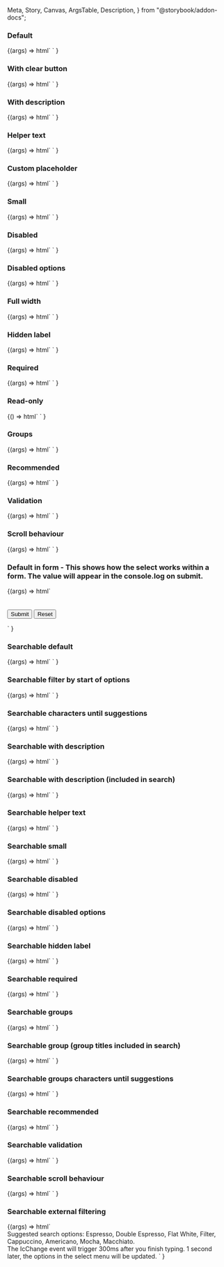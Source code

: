   Meta,
  Story,
  Canvas,
  ArgsTable,
  Description,
} from "@storybook/addon-docs";

<Meta title="Web Components/Select" component="ic-select" />

<Description markdown={readme} />

### Default

<Canvas>
  <Story name="Default">
    {(args) =>
      html`<ic-select label="What is your favourite coffee?"></ic-select>
        <script>
          var select = document.querySelector("ic-select");
          var option = "Cappuccino";
          select.options = [
            { label: "Cappuccino", value: "Cap" },
            { label: "Latte", value: "Lat" },
            { label: "Americano", value: "Ame" },
          ];
          select.addEventListener("icChange", function (event) {
            option = event.detail.value;
            select.value = option;
          });
        </script>`
    }
  </Story>
</Canvas>

### With clear button

<Canvas>
  <Story name="With clear button">
    {(args) =>
      html`<ic-select
          label="What is your favourite coffee?"
          show-clear-button
        ></ic-select>
        <script>
          var select = document.querySelector("ic-select");
          var option = "Cappuccino";
          select.options = [
            { label: "Cappuccino", value: "Cap" },
            { label: "Latte", value: "Lat" },
            { label: "Americano", value: "Ame" },
          ];
          select.addEventListener("icChange", function (event) {
            option = event.detail.value;
            select.value = option;
          });
        </script>`
    }
  </Story>
</Canvas>

### With description

<Canvas>
  <Story name="With description">
    {(args) =>
      html`<ic-select label="What is your favourite coffee?"></ic-select>
        <script>
          var select = document.querySelector("ic-select");
          var option = "Cappuccino";
          select.options = [
            {
              label: "Cappuccino",
              value: "Cap",
              description: "Coffee frothed up with pressurised steam",
            },
            {
              label: "Latte",
              value: "Lat",
              description: "A milkier coffee than a cappuccino",
            },
            {
              label: "Americano",
              value: "Ame",
              description: "Espresso coffee diluted with hot water",
            },
          ];
          select.addEventListener("icChange", function (event) {
            option = event.detail.value;
            select.value = option;
          });
        </script>`
    }
  </Story>
</Canvas>

### Helper text

<Canvas>
  <Story name="Helper text">
    {(args) =>
      html`<ic-select
          label="What is your favourite coffee?"
          helper-text="Some helper text"
        ></ic-select>
        <script>
          var select = document.querySelector("ic-select");
          var option = "Cappuccino";
          select.options = [
            { label: "Cappuccino", value: "Cap" },
            { label: "Latte", value: "Lat" },
            { label: "Americano", value: "Ame" },
          ];
          select.addEventListener("icChange", function (event) {
            option = event.detail.value;
            select.value = option;
          });
        </script>`
    }
  </Story>
</Canvas>

### Custom placeholder

<Canvas>
  <Story name="Custom placeholder">
    {(args) =>
      html`<ic-select
          label="What is your favourite coffee?"
          placeholder="Placeholder goes here"
        ></ic-select>
        <script>
          var select = document.querySelector("ic-select");
          var option = "Cappuccino";
          select.options = [
            { label: "Cappuccino", value: "Cap" },
            { label: "Latte", value: "Lat" },
            { label: "Americano", value: "Ame" },
          ];
          select.addEventListener("icChange", function (event) {
            option = event.detail.value;
            select.value = option;
          });
        </script>`
    }
  </Story>
</Canvas>

### Small

<Canvas>
  <Story name="Small">
    {(args) =>
      html`<ic-select label="What is your favourite coffee?" small></ic-select>
        <script>
          var select = document.querySelector("ic-select");
          var option = "Cappuccino";
          select.options = [
            { label: "Cappuccino", value: "Cap" },
            { label: "Latte", value: "Lat" },
            { label: "Americano", value: "Ame" },
          ];
          select.addEventListener("icChange", function (event) {
            option = event.detail.value;
            select.value = option;
          });
        </script>`
    }
  </Story>
</Canvas>

### Disabled

<Canvas>
  <Story name="Disabled">
    {(args) =>
      html`<ic-select
          label="What is your favourite coffee?"
          disabled
        ></ic-select>
        <script>
          var select = document.querySelector("ic-select");
          var option = "Cappuccino";
          select.options = [
            { label: "Cappuccino", value: "Cap" },
            { label: "Latte", value: "Lat" },
            { label: "Americano", value: "Ame" },
          ];
          select.addEventListener("icChange", function (event) {
            option = event.detail.value;
            select.value = option;
          });
        </script>`
    }
  </Story>
</Canvas>

### Disabled options

<Canvas>
  <Story name="Disabled options">
    {(args) =>
      html`<ic-select label="What is your favourite coffee?"></ic-select>
        <script>
          var select = document.querySelector("ic-select");
          var option = "Cappuccino";
          select.options = [
            { label: "Cappuccino", value: "Cap" },
            { label: "Latte", value: "Lat", disabled: true },
            { label: "Americano", value: "Ame" },
          ];
          select.addEventListener("icChange", function (event) {
            option = event.detail.value;
            select.value = option;
          });
        </script>`
    }
  </Story>
</Canvas>

### Full width

<Canvas>
  <Story name="Full width">
    {(args) =>
      html`<ic-select
          label="What is your favourite coffee?"
          full-width="true"
        ></ic-select>
        <script>
          var select = document.querySelector("ic-select");
          var option = "Cappuccino";
          select.options = [
            { label: "Cappuccino", value: "Cap" },
            { label: "Latte", value: "Lat" },
            { label: "Americano", value: "Ame" },
          ];
          select.addEventListener("icChange", function (event) {
            option = event.detail.value;
            select.value = option;
          });
        </script>`
    }
  </Story>
</Canvas>

### Hidden label

<Canvas>
  <Story name="Hidden label">
    {(args) =>
      html`<ic-select
          label="What is your favourite coffee?"
          hide-label
        ></ic-select>
        <script>
          var select = document.querySelector("ic-select");
          var option = "Cappuccino";
          select.options = [
            { label: "Cappuccino", value: "Cap" },
            { label: "Latte", value: "Lat" },
            { label: "Americano", value: "Ame" },
          ];
          select.addEventListener("icChange", function (event) {
            option = event.detail.value;
            select.value = option;
          });
        </script>`
    }
  </Story>
</Canvas>

### Required

<Canvas>
  <Story name="Required">
    {(args) =>
      html`<ic-select
          label="What is your favourite coffee?"
          required
        ></ic-select>
        <script>
          var select = document.querySelector("ic-select");
          var option = "Cappuccino";
          select.options = [
            { label: "Cappuccino", value: "Cap" },
            { label: "Latte", value: "Lat" },
            { label: "Americano", value: "Ame" },
          ];
          select.addEventListener("icChange", function (event) {
            option = event.detail.value;
            select.value = option;
          });
        </script>`
    }
  </Story>
</Canvas>

### Read-only

<Canvas>
  <Story name="Read-only">
    {() =>
      html`<ic-select
          label="What is your favourite coffee?"
          readonly
          value="Cap"
        ></ic-select>
        <script>
          var select = document.querySelector("ic-select");
          var option = "Cappuccino";
          select.options = [
            { label: "Cappuccino", value: "Cap" },
            { label: "Latte", value: "Lat" },
            { label: "Americano", value: "Ame" },
          ];
          select.addEventListener("icChange", function (event) {
            option = event.detail.value;
            select.value = option;
          });
        </script>`
    }
  </Story>
</Canvas>

### Groups

<Canvas>
  <Story name="Groups">
    {(args) =>
      html`<ic-select label="What is your favourite coffee?"></ic-select>
        <script>
          var select = document.querySelector("ic-select");
          var option = "Cappuccino";
          select.options = [
            {
              label: "Fancy",
              children: [
                { label: "Cappuccino", value: "Cap" },
                { label: "Flat white", value: "Flat" },
              ],
            },
            {
              label: "Boring",
              children: [
                { label: "Filter", value: "Fil" },
                { label: "Latte", value: "Lat" },
              ],
            },
          ];
          select.addEventListener("icChange", function (event) {
            option = event.detail.value;
            select.value = option;
          });
        </script>`
    }
  </Story>
</Canvas>

### Recommended

<Canvas>
  <Story name="Recommended">
    {(args) =>
      html`<ic-select label="What is your favourite coffee?"></ic-select>
        <script>
          var select = document.querySelector("ic-select");
          var option = "Cappuccino";
          select.options = [
            { label: "Cappuccino", value: "Cappuccino" },
            { label: "Flat white", value: "Flat white", recommended: true },
            { label: "Latte", value: "Latte" },
            { label: "Americano", value: "Americano", recommended: true },
            { label: "Filter", value: "Fil" },
          ];
          select.addEventListener("icChange", function (event) {
            option = event.detail.value;
            select.value = option;
          });
        </script>`
    }
  </Story>
</Canvas>

### Validation

<Canvas>
  <Story name="Validation">
    {(args) =>
      html`<ic-select
          id="ic-select-1"
          label="What is your favourite coffee?"
          validation-status="success"
          validation-text="Success message"
        ></ic-select>
        <script>
          var select1 = document.querySelector("#ic-select-1");
          var option1 = "Cappuccino";
          select1.options = [
            { label: "Cappuccino", value: "Cap" },
            { label: "Latte", value: "Lat" },
            { label: "Americano", value: "Ame" },
          ];
          select1.addEventListener("icChange", function (event) {
            option1 = event.detail.value;
            select1.value = option1;
          });
        </script>
        <ic-select
          id="ic-select-2"
          label="What is your favourite coffee?"
          validation-status="warning"
          validation-text="Warning message"
        ></ic-select>
        <script>
          var select2 = document.querySelector("#ic-select-2");
          var option2 = "Cappuccino";
          select2.options = [
            { label: "Cappuccino", value: "Cap" },
            { label: "Latte", value: "Lat" },
            { label: "Americano", value: "Ame" },
          ];
          select2.addEventListener("icChange", function (event) {
            option2 = event.detail.value;
            select2.value = option2;
          });
        </script>
        <ic-select
          id="ic-select-3"
          label="What is your favourite coffee?"
          validation-status="error"
          validation-text="Error message"
        ></ic-select>
        <script>
          var select3 = document.querySelector("#ic-select-3");
          var option3 = "Cappuccino";
          select3.options = [
            { label: "Cappuccino", value: "Cap" },
            { label: "Latte", value: "Lat" },
            { label: "Americano", value: "Ame" },
          ];
          select3.addEventListener("icChange", function (event) {
            option3 = event.detail.value;
            select3.value = option3;
          });
        </script>`
    }
  </Story>
</Canvas>

### Scroll behaviour

<Canvas>
  <Story name="Scroll behaviour">
    {(args) =>
      html`<ic-select label="What is your favourite coffee?"></ic-select>
        <script>
          var select = document.querySelector("ic-select");
          var option = "Cappuccino";
          select.options = [
            { label: "Cappuccino", value: "Cap" },
            { label: "Latte", value: "Lat" },
            { label: "Americano", value: "Ame" },
            { label: "Filter", value: "Fil" },
            { label: "Flat white", value: "Fla" },
            { label: "Mocha", value: "Moc" },
            { label: "Macchiato", value: "Mac" },
            { label: "Café au lait", value: "Caf" },
            { label: "Espresso", value: "Esp" },
            { label: "Cortado", value: "Cor" },
            { label: "Ristretto", value: "Ris" },
          ];
          select.addEventListener("icChange", function (event) {
            option = event.detail.value;
            select.value = option;
          });
        </script>`
    }
  </Story>
</Canvas>

### Default in form - This shows how the select works within a form. The value will appear in the console.log on submit.

<Canvas>
  <Story name="Default in form" parameters={{ loki: { skip: true } }}>
    {(args) =>
      html`
        <form>
          <ic-select label="What is your favourite coffee?"></ic-select>
          <br />
          <br />
          <input type="submit" value="Submit" />
          <input type="reset" value="Reset" />
        </form>
        <script>
          var select = document.querySelector("ic-select");
          var option = "Cappuccino";
          select.options = [
            { label: "Cappuccino", value: "Cap" },
            { label: "Latte", value: "Lat" },
            { label: "Americano", value: "Ame" },
          ];
          select.addEventListener("icChange", function (event) {
            option = event.detail.value;
            select.value = option;
          });
          document.querySelector("form").addEventListener("submit", (ev) => {
            ev.preventDefault();
            console.log(document.querySelector("input.ic-input").value);
          });
        </script>
      `
    }
  </Story>
</Canvas>

### Searchable default

<Canvas>
  <Story name="Searchable default">
    {(args) =>
      html`<ic-select
          label="What is your favourite coffee?"
          searchable
        ></ic-select>
        <script>
          var select = document.querySelector("ic-select");
          var option = "Cappuccino";
          select.options = [
            { label: "Cappuccino", value: "Cap" },
            { label: "Latte", value: "Lat" },
            { label: "Americano", value: "Ame" },
            { label: "Filter", value: "Fil" },
            { label: "Flat white", value: "Fla" },
            { label: "Mocha", value: "Moc" },
            { label: "Macchiato", value: "Mac" },
          ];
          select.addEventListener("icChange", function (event) {
            option = event.detail.value;
            select.value = option;
          });
        </script>`
    }
  </Story>
</Canvas>

### Searchable filter by start of options

<Canvas>
  <Story name="Searchable filter by start of options">
    {(args) =>
      html`<ic-select
          label="What is your favourite coffee?"
          searchable
          search-match-position="start"
        ></ic-select>
        <script>
          var select = document.querySelector("ic-select");
          var option = "Cappuccino";
          select.options = [
            { label: "Cappuccino", value: "Cap" },
            { label: "Latte", value: "Lat" },
            { label: "Americano", value: "Ame" },
            { label: "Filter", value: "Fil" },
            { label: "Flat white", value: "Fla" },
            { label: "Mocha", value: "Moc" },
            { label: "Macchiato", value: "Mac" },
          ];
          select.addEventListener("icChange", function (event) {
            option = event.detail.value;
            select.value = option;
          });
        </script>`
    }
  </Story>
</Canvas>

### Searchable characters until suggestions

<Canvas>
  <Story name="Searchable characters until suggestions">
    {(args) =>
      html`<ic-select
          label="What is your favourite coffee?"
          searchable
          characters-until-suggestions="3"
        ></ic-select>
        <script>
          var select = document.querySelector("ic-select");
          var option = "Cappuccino";
          select.options = [
            { label: "Cappuccino", value: "Cap" },
            { label: "Latte", value: "Lat" },
            { label: "Americano", value: "Ame" },
            { label: "Filter", value: "Fil" },
            { label: "Flat white", value: "Fla" },
            { label: "Mocha", value: "Moc" },
            { label: "Macchiato", value: "Mac" },
          ];
          select.addEventListener("icChange", function (event) {
            option = event.detail.value;
            select.value = option;
          });
        </script>`
    }
  </Story>
</Canvas>

### Searchable with description

<Canvas>
  <Story name="Searchable with description">
    {(args) =>
      html`<ic-select
          label="What is your favourite coffee?"
          searchable
        ></ic-select>
        <script>
          var select = document.querySelector("ic-select");
          var option = "Cappuccino";
          select.options = [
            {
              label: "Cappuccino",
              value: "Cap",
              description: "Coffee frothed up with pressurised steam",
            },
            {
              label: "Latte",
              value: "Lat",
              description: "A milkier coffee than a cappuccino",
            },
            {
              label: "Americano",
              value: "Ame",
              description: "Espresso coffee diluted with hot water",
            },
            {
              label: "Filter",
              value: "Fil",
              description: "Coffee filtered using paper or a mesh",
            },
            {
              label: "Flat white",
              value: "Fla",
              description:
                "Coffee without froth made with espresso and hot steamed milk",
            },
            {
              label: "Mocha",
              value: "Moc",
              description: "A mixture of coffee and chocolate",
            },
            {
              label: "Macchiato",
              value: "Mac",
              description: "Espresso coffee with a dash of frothy steamed milk",
            },
          ];
          select.addEventListener("icChange", function (event) {
            option = event.detail.value;
            select.value = option;
          });
        </script>`
    }
  </Story>
</Canvas>

### Searchable with description (included in search)

<Canvas>
  <Story name="Searchable with description (included in search)">
    {(args) =>
      html`<ic-select
          label="What is your favourite coffee?"
          searchable
          include-descriptions-in-search
        ></ic-select>
        <script>
          var select = document.querySelector("ic-select");
          var option = "Cappuccino";
          select.options = [
            {
              label: "Cappuccino",
              value: "Cap",
              description: "Coffee frothed up with pressurised steam",
            },
            {
              label: "Latte",
              value: "Lat",
              description: "A milkier coffee than a cappuccino",
            },
            {
              label: "Americano",
              value: "Ame",
              description: "Espresso coffee diluted with hot water",
            },
            {
              label: "Filter",
              value: "Fil",
              description: "Coffee filtered using paper or a mesh",
            },
            {
              label: "Flat white",
              value: "Fla",
              description:
                "Coffee without froth made with espresso and hot steamed milk",
            },
            {
              label: "Mocha",
              value: "Moc",
              description: "A mixture of coffee and chocolate",
            },
            {
              label: "Macchiato",
              value: "Mac",
              description: "Espresso coffee with a dash of frothy steamed milk",
            },
          ];
          select.addEventListener("icChange", function (event) {
            option = event.detail.value;
            select.value = option;
          });
        </script>`
    }
  </Story>
</Canvas>

### Searchable helper text

<Canvas>
  <Story name="Searchable helper text">
    {(args) =>
      html`<ic-select
          label="What is your favourite coffee?"
          searchable
          helper-text="Some helper text"
        ></ic-select>
        <script>
          var select = document.querySelector("ic-select");
          var option = "Cappuccino";
          select.options = [
            { label: "Cappuccino", value: "Cap" },
            { label: "Latte", value: "Lat" },
            { label: "Americano", value: "Ame" },
            { label: "Filter", value: "Fil" },
            { label: "Flat white", value: "Fla" },
            { label: "Mocha", value: "Moc" },
            { label: "Macchiato", value: "Mac" },
          ];
          select.addEventListener("icChange", function (event) {
            option = event.detail.value;
            select.value = option;
          });
        </script>`
    }
  </Story>
</Canvas>

### Searchable small

<Canvas>
  <Story name="Searchable small">
    {(args) =>
      html`<ic-select
          label="What is your favourite coffee?"
          searchable
          small
        ></ic-select>
        <script>
          var select = document.querySelector("ic-select");
          var option = "Cappuccino";
          select.options = [
            { label: "Cappuccino", value: "Cap" },
            { label: "Latte", value: "Lat" },
            { label: "Americano", value: "Ame" },
            { label: "Filter", value: "Fil" },
            { label: "Flat white", value: "Fla" },
            { label: "Mocha", value: "Moc" },
            { label: "Macchiato", value: "Mac" },
          ];
          select.addEventListener("icChange", function (event) {
            option = event.detail.value;
            select.value = option;
          });
        </script>`
    }
  </Story>
</Canvas>

### Searchable disabled

<Canvas>
  <Story name="Searchable disabled">
    {(args) =>
      html`<ic-select
          label="What is your favourite coffee?"
          searchable
          disabled
        ></ic-select>
        <script>
          var select = document.querySelector("ic-select");
          var option = "Cappuccino";
          select.options = [
            { label: "Cappuccino", value: "Cap" },
            { label: "Latte", value: "Lat" },
            { label: "Americano", value: "Ame" },
            { label: "Filter", value: "Fil" },
            { label: "Flat white", value: "Fla" },
            { label: "Mocha", value: "Moc" },
            { label: "Macchiato", value: "Mac" },
          ];
          select.addEventListener("icChange", function (event) {
            option = event.detail.value;
            select.value = option;
          });
        </script>`
    }
  </Story>
</Canvas>

### Searchable disabled options

<Canvas>
  <Story name="Searchable disabled options">
    {(args) =>
      html`<ic-select
          label="What is your favourite coffee?"
          searchable
        ></ic-select>
        <script>
          var select = document.querySelector("ic-select");
          var option = "Cappuccino";
          select.options = [
            { label: "Cappuccino", value: "Cap" },
            { label: "Latte", value: "Lat" },
            { label: "Americano", value: "Ame", disabled: true },
            { label: "Filter", value: "Fil", disabled: true },
            { label: "Flat white", value: "Fla" },
            { label: "Mocha", value: "Moc" },
            { label: "Macchiato", value: "Mac", disabled: true },
          ];
          select.addEventListener("icChange", function (event) {
            option = event.detail.value;
            select.value = option;
          });
        </script>`
    }
  </Story>
</Canvas>

### Searchable hidden label

<Canvas>
  <Story name="Searchable hidden label">
    {(args) =>
      html`<ic-select
          label="What is your favourite coffee?"
          searchable
          hide-label
        ></ic-select>
        <script>
          var select = document.querySelector("ic-select");
          var option = "Cappuccino";
          select.options = [
            { label: "Cappuccino", value: "Cap" },
            { label: "Latte", value: "Lat" },
            { label: "Americano", value: "Ame" },
            { label: "Filter", value: "Fil" },
            { label: "Flat white", value: "Fla" },
            { label: "Mocha", value: "Moc" },
            { label: "Macchiato", value: "Mac" },
          ];
          select.addEventListener("icChange", function (event) {
            option = event.detail.value;
            select.value = option;
          });
        </script>`
    }
  </Story>
</Canvas>

### Searchable required

<Canvas>
  <Story name="Searchable required">
    {(args) =>
      html`<ic-select
          label="What is your favourite coffee?"
          searchable
          required
        ></ic-select>
        <script>
          var select = document.querySelector("ic-select");
          var option = "Cappuccino";
          select.options = [
            { label: "Cappuccino", value: "Cap" },
            { label: "Latte", value: "Lat" },
            { label: "Americano", value: "Ame" },
            { label: "Filter", value: "Fil" },
            { label: "Flat white", value: "Fla" },
            { label: "Mocha", value: "Moc" },
            { label: "Macchiato", value: "Mac" },
          ];
          select.addEventListener("icChange", function (event) {
            option = event.detail.value;
            select.value = option;
          });
        </script>`
    }
  </Story>
</Canvas>

### Searchable groups

<Canvas>
  <Story name="Searchable groups">
    {(args) =>
      html`<ic-select
          label="What is your favourite coffee?"
          searchable
        ></ic-select>
        <script>
          var select = document.querySelector("ic-select");
          var option = "Cappuccino";
          select.options = [
            {
              label: "Fancy",
              children: [
                { label: "Cappuccino", value: "Cap" },
                { label: "Flat white", value: "Flat" },
              ],
            },
            {
              label: "Boring",
              children: [
                { label: "Filter", value: "Fil" },
                { label: "Latte", value: "Lat" },
              ],
            },
          ];
          select.addEventListener("icChange", function (event) {
            option = event.detail.value;
            select.value = option;
          });
        </script>`
    }
  </Story>
</Canvas>

### Searchable group (group titles included in search)

<Canvas>
  <Story name="Searchable groups (group titles included in search)">
    {(args) =>
      html`<ic-select
          label="What is your favourite coffee?"
          searchable
          include-group-titles-in-search
        ></ic-select>
        <script>
          var select = document.querySelector("ic-select");
          var option = "Cappuccino";
          select.options = [
            {
              label: "Fancy",
              children: [
                { label: "Cappuccino", value: "Cap" },
                { label: "Flat white", value: "Flat" },
              ],
            },
            {
              label: "Boring",
              children: [
                { label: "Filter", value: "Fil" },
                { label: "Latte", value: "Lat" },
              ],
            },
          ];
          select.addEventListener("icChange", function (event) {
            option = event.detail.value;
            select.value = option;
          });
        </script>`
    }
  </Story>
</Canvas>

### Searchable groups characters until suggestions

<Canvas>
  <Story name="Searchable groups characters until suggestions">
    {(args) =>
      html`<ic-select
          label="What is your favourite coffee?"
          searchable
          characters-until-suggestions="3"
        ></ic-select>
        <script>
          var select = document.querySelector("ic-select");
          var option = "Cappuccino";
          select.options = [
            {
              label: "Fancy",
              children: [
                { label: "Cappuccino", value: "Cap" },
                { label: "Flat white", value: "Flat" },
              ],
            },
            {
              label: "Boring",
              children: [
                { label: "Filter", value: "Fil" },
                { label: "Latte", value: "Lat" },
              ],
            },
          ];
          select.addEventListener("icChange", function (event) {
            option = event.detail.value;
            select.value = option;
          });
        </script>`
    }
  </Story>
</Canvas>

### Searchable recommended

<Canvas>
  <Story name="Searchable recommended">
    {(args) =>
      html`<ic-select
          label="What is your favourite coffee?"
          searchable
        ></ic-select>
        <script>
          var select = document.querySelector("ic-select");
          var option = "Cappuccino";
          select.options = [
            { label: "Cappuccino", value: "Cappuccino" },
            { label: "Flat white", value: "Flat white", recommended: true },
            { label: "Latte", value: "Latte" },
            { label: "Americano", value: "Americano", recommended: true },
            { label: "Filter", value: "Fil" },
            { label: "Mocha", value: "Moc" },
            { label: "Macchiato", value: "Mac" },
          ];
          select.addEventListener("icChange", function (event) {
            option = event.detail.value;
            select.value = option;
          });
        </script>`
    }
  </Story>
</Canvas>

### Searchable validation

<Canvas>
  <Story name="Searchable validation">
    {(args) =>
      html`<ic-select
          id="ic-select-1"
          label="What is your favourite coffee?"
          validation-status="success"
          validation-text="Success message"
          searchable
        ></ic-select>
        <script>
          var select1 = document.querySelector("#ic-select-1");
          var option1 = "Cappuccino";
          select1.options = [
            { label: "Cappuccino", value: "Cap" },
            { label: "Latte", value: "Lat" },
            { label: "Americano", value: "Ame" },
            { label: "Filter", value: "Fil" },
            { label: "Flat white", value: "Fla" },
            { label: "Mocha", value: "Moc" },
            { label: "Macchiato", value: "Mac" },
          ];
          select1.addEventListener("icChange", function (event) {
            option1 = event.detail.value;
            select1.value = option1;
          });
        </script>
        <ic-select
          id="ic-select-2"
          label="What is your favourite coffee?"
          validation-status="warning"
          validation-text="Warning message"
          searchable
        ></ic-select>
        <script>
          var select2 = document.querySelector("#ic-select-2");
          var option2 = "Cappuccino";
          select2.options = [
            { label: "Cappuccino", value: "Cap" },
            { label: "Latte", value: "Lat" },
            { label: "Americano", value: "Ame" },
            { label: "Filter", value: "Fil" },
            { label: "Flat white", value: "Fla" },
            { label: "Mocha", value: "Moc" },
            { label: "Macchiato", value: "Mac" },
          ];
          select2.addEventListener("icChange", function (event) {
            option2 = event.detail.value;
            select2.value = option2;
          });
        </script>
        <ic-select
          id="ic-select-3"
          label="What is your favourite coffee?"
          validation-status="error"
          validation-text="Error message"
          searchable
        ></ic-select>
        <script>
          var select3 = document.querySelector("#ic-select-3");
          var option3 = "Cappuccino";
          select3.options = [
            { label: "Cappuccino", value: "Cap" },
            { label: "Latte", value: "Lat" },
            { label: "Americano", value: "Ame" },
            { label: "Filter", value: "Fil" },
            { label: "Flat white", value: "Fla" },
            { label: "Mocha", value: "Moc" },
            { label: "Macchiato", value: "Mac" },
          ];
          select3.addEventListener("icChange", function (event) {
            option3 = event.detail.value;
            select3.value = option3;
          });
        </script>`
    }
  </Story>
</Canvas>

### Searchable scroll behaviour

<Canvas>
  <Story name="Searchable scroll behaviour">
    {(args) =>
      html`<ic-select
          label="What is your favourite coffee?"
          searchable
        ></ic-select>
        <script>
          var select = document.querySelector("ic-select");
          var option = "Cappuccino";
          select.options = [
            { label: "Cappuccino", value: "Cap" },
            { label: "Latte", value: "Lat" },
            { label: "Americano", value: "Ame" },
            { label: "Filter", value: "Fil" },
            { label: "Flat white", value: "Fla" },
            { label: "Mocha", value: "Moc" },
            { label: "Macchiato", value: "Mac" },
            { label: "Café au lait", value: "Caf" },
            { label: "Espresso", value: "Esp" },
            { label: "Cortado", value: "Cor" },
            { label: "Ristretto", value: "Ris" },
          ];
          select.addEventListener("icChange", function (event) {
            option = event.detail.value;
            select.value = option;
          });
        </script>`
    }
  </Story>
</Canvas>

### Searchable external filtering

<Canvas>
  <Story
    name="Searchable external filtering"
    parameters={{ loki: { skip: true } }}
  >
    {(args) =>
      html`<ic-select
          label="What is your favourite coffee?"
          searchable="true"
          debounce="300"
          disable-filter="true"
          id="external-filter-select"
          characters-until-suggestions="2"
        ></ic-select>
        <br />
        <ic-typography>
          Suggested search options: Espresso, Double Espresso, Flat White,
          Filter, Cappuccino, Americano, Mocha, Macchiato.
        </ic-typography>
        <br />
        <ic-typography>
          The IcChange event will trigger 300ms after you finish typing. 1
          second later, the options in the select menu will be updated.
        </ic-typography>
        <script>
          var mockData = [
            { label: "Espresso", value: "Esp" },
            { label: "Double Espresso", value: "Dou" },
            { label: "Cappuccino", value: "Cap" },
            { label: "Latte", value: "Lat" },
            { label: "Americano", value: "Ame" },
            { label: "Filter", value: "Fil" },
            { label: "Flat white", value: "Fla" },
            { label: "Mocha", value: "Moc" },
            { label: "Macchiato", value: "Mac" },
          ];
          var select = document.querySelector("#external-filter-select");
          var selectedValue = "";
          select.addEventListener("icClear", function (event) {
            select.options = [];
          });
          select.addEventListener("icOptionSelect", function (event) {
            selectedValue = event.detail.value;
          });
          select.addEventListener("icChange", function (event) {
            var option = event.detail.value;
            select.value = option;
            if (option !== selectedValue) {
              if (option && option.length > 1) {
                mockAPI = (query) => {
                  filteredResults = mockData.filter((m) =>
                    m.label.toLowerCase().includes(query.toLowerCase())
                  );
                  return new Promise((resolve) =>
                    setTimeout(() => resolve(filteredResults), 1000)
                  );
                };
                mockAPI(option).then((results) => (select.options = results));
              } else {
                select.options = [];
              }
            }
          });
        </script>`
    }
  </Story>
</Canvas>
